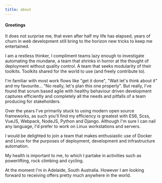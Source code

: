 ```yaml
---
title: about
---
```


#### Greetings

It does not surprise me, that even after half my life has elapsed, years of churn in web development still bring to the horizon new tricks to keep me entertained.


I am a restless thinker, I compliment teams lazy enough to investigate automating the mundane, a team that shrinks in horror at the thought of deployment without quality control. A team that seeks modularity of their toolkits. Toolkits shared for the world to use (and freely contribute to).


I'm familiar with most work flows like "get it done", "Wait let's think about it" and my favourite... "No really, let's plan this one properly". But really, I've found that scrum based agile with healthy behaviour driven development captures efficiently and completely all the needs and pitfalls of a team producing for stakeholders.


Over the years I've primarily stuck to using modern open source frameworks, as such you'll find my efficiency is greatest with ES6, Scss, VueJS, Webpack, NodeJS, Python and Django. Although I'm sure I can nail any language, I'd prefer to work on Linux workstations and servers.


I would be delighted to join a team that makes enthusiastic use of Docker and Linux for the purposes of deployment, development and infrastructure automation.


My health is important to me, to which I partake in activities such as powerlifting, rock climbing and cycling.


At the moment I'm in Adelaide, South Australia. However I am looking forward to receiving offers pretty much anywhere in the world.
